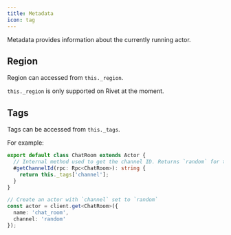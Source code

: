 ```yaml
---
title: Metadata
icon: tag
---
```


Metadata provides information about the currently running actor.

## Region

Region can accessed from `this._region`.

<Warning>`this._region` is only supported on Rivet at the moment.</Warning>

## Tags

Tags can be accessed from `this._tags`.

For example:

<CodeGroup>

```typescript chat_room.ts
export default class ChatRoom extends Actor {
  // Internal method used to get the channel ID. Returns `random` for this example.
  #getChannelId(rpc: Rpc<ChatRoom>): string {
    return this._tags['channel'];
  }
}
```

```typescript client.ts
// Create an actor with `channel` set to `random`
const actor = client.get<ChatRoom>({
  name: 'chat_room',
  channel: 'random'
});
```

</CodeGroup>

